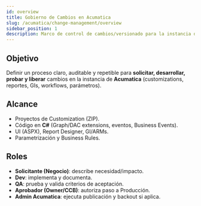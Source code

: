 ```yaml
---
id: overview
title: Gobierno de Cambios en Acumatica
slug: /acumatica/change-management/overview
sidebar_position: 1
description: Marco de control de cambios/versionado para la instancia de Acumatica.
---
```


## Objetivo
Definir un proceso claro, auditable y repetible para **solicitar, desarrollar, probar y liberar** cambios en la instancia de **Acumatica** (customizations, reportes, GIs, workflows, parámetros).

## Alcance
- Proyectos de Customization (ZIP).
- Código en **C#** (Graph/DAC extensions, eventos, Business Events).
- UI (ASPX), Report Designer, GI/ARMs.
- Parametrización y Business Rules.

## Roles
- **Solicitante (Negocio)**: describe necesidad/impacto.
- **Dev**: implementa y documenta.
- **QA**: prueba y valida criterios de aceptación.
- **Aprobador (Owner/CCB)**: autoriza paso a Producción.
- **Admin Acumatica**: ejecuta publicación y backout si aplica.
